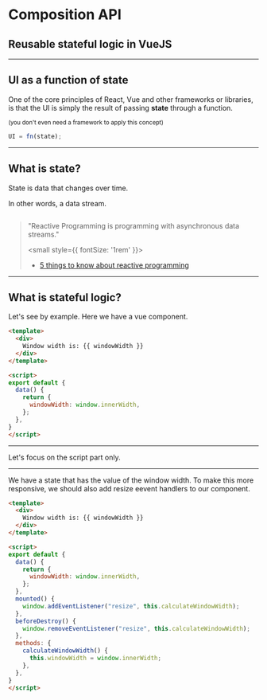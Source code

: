 
# Composition API

## Reusable **stateful logic** in VueJS

---

## UI as a function of state

One of the core principles of React, Vue and other frameworks or libraries, is that the UI is simply the result of passing **state** through a function.

<small>

(you don't even need a framework to apply this concept)

</small>

```js
UI = fn(state);
```

---

## What is state?

State is data that changes over time.

In other words, a data stream.

<img src="https://developers.redhat.com/blog/wp-content/uploads/2017/06/reactive-programming.png" alt=""/>

<blockquote>

"Reactive Programming is programming with asynchronous data streams."

<small style={{ fontSize: '1rem' }}>
  - <a href="https://developers.redhat.com/blog/2017/06/30/5-things-to-know-about-reactive-programming/">5 things to know about reactive programming</a>
</small>

</blockquote>

---

## What is stateful logic?

Let's see by example. Here we have a vue component.

```html
<template>
  <div>
    Window width is: {{ windowWidth }}
  </div>
</template>

<script>
export default {
  data() {
    return {
      windowWidth: window.innerWidth,
    };
  },
}
</script>
```

---

Let's focus on the script part only.


<!-- ```diff 7:13 -->
<!-- ``` -->

---

We have a state that has the value of the window width. To make this more responsive, we should also add resize eevent handlers to our component.

```html
<template>
  <div>
    Window width is: {{ windowWidth }}
  </div>
</template>

<script>
export default {
  data() {
    return {
      windowWidth: window.innerWidth,
    };
  },
  mounted() {
    window.addEventListener("resize", this.calculateWindowWidth);
  },
  beforeDestroy() {
    window.removeEventListener("resize", this.calculateWindowWidth);
  },
  methods: {
    calculateWindowWidth() {
      this.windowWidth = window.innerWidth;
    },
  },
}
</script>
```

